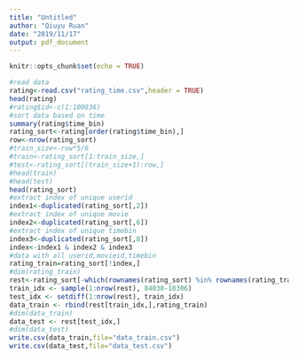 ```yaml
---
title: "Untitled"
author: "Qiuyu Ruan"
date: "2019/11/17"
output: pdf_document
---
```


```r
knitr::opts_chunk$set(echo = TRUE)
```

```r
#read data
rating<-read.csv("rating_time.csv",header = TRUE)
head(rating)
#rating$id<-c(1:100836)
#sort data based on time
summary(rating$time_bin)
rating_sort<-rating[order(rating$time_bin),]
row<-nrow(rating_sort)
#train_size<-row*5/6
#train<-rating_sort[1:train_size,]
#test<-rating_sort[(train_size+1):row,]
#head(train)
#head(test)
head(rating_sort)
#extract index of unique userid
index1<-duplicated(rating_sort[,2])
#extract index of unique movie
index2<-duplicated(rating_sort[,6])
#extract index of unique timebin
index3<-duplicated(rating_sort[,8])
index<-index1 & index2 & index3
#data with all userid,movieid,timebin
rating_train=rating_sort[!index,]
#dim(rating_train)
rest<-rating_sort[-which(rownames(rating_sort) %in% rownames(rating_train)),]
train_idx <- sample(1:nrow(rest), 84030-10306)
test_idx <- setdiff(1:nrow(rest), train_idx)
data_train <- rbind(rest[train_idx,],rating_train)
#dim(data_train)
data_test <- rest[test_idx,]
#dim(data_test)
write.csv(data_train,file="data_train.csv")
write.csv(data_test,file="data_test.csv")
```
